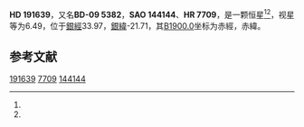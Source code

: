 {{Starbox begin
| name = HD 191639
}}
{{Starbox observe
| epoch = [[J2000.0|J2000.0]]
| constell = {{星座名待查}}<ref name=SIMBAD>{{cite web
 | url=http://simbad.u-strasbg.fr/simbad/sim-id?Ident=HR+7709
 | title=Pulsating variable Star
 | publisher=Centre de Données astronomiques de Strasbourg
 | work=SIMBAD
 | accessdate=2012-07-13
 | archive-date=2016-03-15
 | archive-url=https://web.archive.org/web/20160315131126/http://simbad.u-strasbg.fr/simbad/sim-id?Ident=HR+7709
 | dead-url=no
 }}</ref><ref name=DATA>{{cite web
 | url=http://vizier.u-strasbg.fr/viz-bin/VizieR-5?-out.add=.&-source=5050&-corr=PK=HR&-out.max=9999&HR=7709
 | title=VizieR Detailed Page
 | accessdate=2012-07-13
 | archive-date=2016-03-05
 | archive-url=https://web.archive.org/web/20160305030625/http://vizier.u-strasbg.fr/viz-bin/VizieR-5?-out.add=.&-source=5050&-corr=PK=HR&-out.max=9999&HR=7709
 | dead-url=no
 }}</ref>
| 星官 = 
| ra = {{RA|20|11|10.1}}<ref name=SIMBAD /><ref name=DATA />
| dec = {{DEC|-8|50|32}}<ref name=SIMBAD /><ref name=DATA />
| appmag_v = 6.49<ref name=SIMBAD /><ref name=DATA />
}}
{{Starbox character
| class = B1V<ref name=SIMBAD /><ref name=DATA />
| b-v = -0.15<ref name=SIMBAD /><ref name=DATA />
| u-b = -0.92<ref name=SIMBAD /><ref name=DATA />
| r-i = <ref name=SIMBAD /><ref name=DATA />
| variable = 
}}
{{Starbox astrometry
| radial_v = -0.92
| prop_mo_ra = -7
| parallax = 
| p_error = 
}}
{{Starbox catalog
| names =BD-09 5382，[[SAO星表|SAO]] 144144，[[HD星表|HD]] 191639，[[HR星表|HR]] 7709}}
{{Starbox reference |Simbad=HR+7709}}
{{Starbox end}}

'''HD 191639'''，又名'''BD-09 5382'''，'''SAO 144144'''、'''HR 7709'''，是一颗恒星<ref name=SIMBAD /><ref name=DATA />，视星等为6.49，位于[[銀道座標系|銀經]]33.97，[[銀道座標系|銀緯]]-21.71，其[[B1900.0|B1900.0]]坐标为赤經{{RA|20|5|44.7}}，赤緯{{DEC|-9|-21.71|18}}。

== 参考文献 ==
{{reflist}}

{{star-stub}}

[[Category:HD和HDE天體|191639]]
[[Category:HR天體|7709]]
[[Category:SAO天體|144144]]